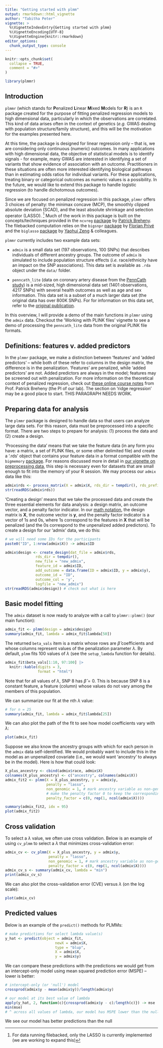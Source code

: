 ```yaml
---
title: "Getting started with plmm"
output: rmarkdown::html_vignette
author: "Tabitha Peter"
vignette: >
  %\VignetteIndexEntry{Getting started with plmm}
  %\VignetteEncoding{UTF-8}
  %\VignetteEngine{knitr::rmarkdown}
editor_options: 
  chunk_output_type: console
---
```


```r
knitr::opts_chunk$set(
  collapse = TRUE,
  comment = "#>"
)
```

```r
library(plmmr)
```

## Introduction 

`plmmr` (which stands for **P**enalized **L**inear **M**ixed **M**odels for **R**) is an `R` package created for the purpose of fitting penalized regression models to high dimensional data, particularly in which the observations are correlated. This kind of data arises often in the context of genetics (*e.g.* GWAS dealing with population structure/family structure), and this will be the motivation for the examples presented here.

At this time, the package is designed for linear regression only -- that is, we are considering only continuous (numeric) outcomes. In many applications with high dimensional data, the objective of statistical models is to identify signals - for example, many GWAS are interested in identifying a set of variants that show evidence of association with an outcome. Practitioners in these situations are often more interested identifying biological pathways than in estimating odds ratios for individual variants. For these applications, treating binary or categorical outcomes as numeric values is a possibility. In the future, we would like to extend this package to handle logistic regression (to handle dichotomous outcomes). 

Since we are focused on penalized regression in this package, `plmmr` offers 3 choices of penalty: the minimax concave (MCP), the smoothly clipped absolute deviation (SCAD), and the least absolute shrinkage and selection operator (LASSO). ^[For data running filebacked, only the LASSO is currently implemented (we are working to expand this)] Much of the work in this package is built on the concepts/techniques provided in the `ncvreg` [package](https://github.com/pbreheny/ncvreg) by [Patrick Breheny](https://myweb.uiowa.edu/pbreheny/). The filebacked computation relies on the `bigsnpr` [package](https://privefl.github.io/bigsnpr/) by [Florian Privé](https://privefl.github.io/) and the `biglasso` [package](https://github.com/pbreheny/biglasso) by [Yaohui Zeng](https://scholar.google.com/citations?user=jpEmf04AAAAJ&hl=en) & colleagues. 

`plmmr` currently includes two example data sets: 

  * `admix` is a small data set (197 observations, 100 SNPs) that describes individuals of different ancestry groups. The outcome of `admix` is simulated to include population structure effects (*i.e.* race/ethnicity have an impact on the SNP associations). This data set is available as `.rda` object under the `data/` folder. 
  
  * `penncath_lite` (data on coronary artery disease from the [PennCath study](https://pubmed.ncbi.nlm.nih.gov/21239051/)) is a mid-sized, high dimensional data set (1401 observations, 4217 SNPs) with several health outcomes as well as age and sex information. This data set is a subset of a much larger data set (the original data has over 800K SNPs). For for information on this data set, refer to the [original publication](https://pubmed.ncbi.nlm.nih.gov/21239051/).
  
In this overview, I will provide a demo of the main functions in `plmmr` using the `admix` data. Checkout the 'Working with PLINK files' vignette to see a demo of processing the `penncath_lite` data from the original PLINK file formats. 

## Definitions: features v. added predictors

In the `plmmr` package, we make a distinction between 'features' and 'added predictors' -- while both of these refer to columns in the design matrix, the difference is in the penalization. 'Features' are penalized, while 'added predictors' are not. Added predictors are always in the model; features may be screened out with penalization. For more information on the theoretical context of penalized regression, check out [these online course notes](https://myweb.uiowa.edu/pbreheny/7240/s23/notes.html) from Prof. Patrick Breheny (the PI of our lab). The section on 'ridge regression' may be a good place to start. THIS PARAGRAPH NEEDS WORK.

## Preparing data for analysis 

The `plmmr` package is designed to handle data so that users can analyze large data sets. For this reason, data must be preprocessed into a specific format. There are two steps to prepare for analysis: (1) process the data and (2) create a design. 

'Processing the data' means that we take the feature data (in any form you have: a matrix, a set of PLINK files, or some other delimited file) and create a '.rds' object that contains your feature data in a format compatible with the `bigmemory` [package](https://cran.r-project.org/web/packages/bigmemory/index.html). For reasons discussed more in detail in [our vignette on preprocessing data](), this step is necessary even for datasets that are small enough to fit into the memory of your R session. We may process our `admix` data like this: 

```r
admix$rds <- process_matrix(X = admix$X, rds_dir = tempdir(), rds_prefix = 'admix') 
str(readRDS(admix$rds))
```

'Creating a design' means that we take the processed data and create the three essential elements for data analysis: a design matrix, an outcome vector, and a penalty factor indicator. In our [math notation](), the design matrix is $\mathbf{X}$, the outcome vector is $\mathbf{y}$, and the penalty factor indicator is a vector of 1s and 0s, where 1s correspond to the features in $\mathbf{X}$ that will be penalized (and the 0s correspond to the unpenalized added predictors). To create a design for our 'admix' data, we do this: 

```r
# we will need some IDs for the participants
paste0("ID", 1:nrow(admix$X)) -> admix$ID

admix$design <- create_design(dat_file = admix$rds,
              rds_dir = tempdir(), 
              new_file = "new_admix",
              feature_id = admix$ID,
              add_outcome = data.frame(ID = admix$ID, y = admix$y),
              outcome_id = "ID",
              outcome_col = 'y',
              logfile = "new_admix")
str(readRDS(admix$design)) # check out what is here 
```


## Basic model fitting 

The `admix` dataset is now ready to analyze with a call to `plmmr::plmm()` (our main function):

```r
admix_fit <- plmm(design = admix$design)
summary(admix_fit, lambda = admix_fit$lambda[50])
```

The returned `beta_vals` item is a matrix whose rows are $\hat\beta$ coefficients and whose columns represent values of the penalization parameter $\lambda$. By default, `plmm` fits 100 values of $\lambda$ (see the `setup_lambda` function for details). 

```r
admix_fit$beta_vals[1:10, 97:100] |> 
  knitr::kable(digits = 3,
               format = "html")
```

Note that for all values of $\lambda$, SNP 8 has $\hat \beta = 0$. This is because SNP 8 is a constant feature, a feature (column) whose values do not vary among the members of this population.

We can summarize our fit at the nth $\lambda$ value:  

```r
# for n = 25 
summary(admix_fit, lambda = admix_fit$lambda[25])
```

We can also plot the path of the fit to see how model coefficients vary with $\lambda$:

```r
plot(admix_fit)
```

Suppose we also know the ancestry groups with which for each person in the `admix` data self-identified. We would probably want to include this in the model as an unpenalized covariate (i.e., we would want 'ancestry' to always be in the model). Here is how that could look: 

```r
X_plus_ancestry <- cbind(admix$race, admix$X)
colnames(X_plus_ancestry) <- c("ancestry", colnames(admix$X))
admix_fit2 <- plmm(X = X_plus_ancestry, y = admix$y,
                   penalty = "lasso",
                   non_genomic = 1, # mark ancestry variable as non-genomic 
                   # make the penalty factor 0 to keep the corresponding covariate unpenalized
                   penalty_factor = c(0, rep(1, ncol(admix$X))))

summary(admix_fit2, idx = 95)
plot(admix_fit2)
```

## Cross validation 

To select a $\lambda$ value, we often use cross validation. Below is an example of using `cv_plmm` to select a $\lambda$ that minimizes cross-validation error: 

```r
admix_cv <- cv_plmm(X = X_plus_ancestry, y = admix$y,
                    penalty = "lasso",
                    non_genomic = 1, # mark ancestry variable as non-genomic
                    penalty_factor = c(0, rep(1, ncol(admix$X))))
admix_cv_s <- summary(admix_cv, lambda = "min")
print(admix_cv_s)
```

We can also plot the cross-validation error (CVE) versus $\lambda$ (on the log scale):

```r
plot(admix_cv)
```

## Predicted values 

Below is an example of the `predict()` methods for PLMMs: 

```r
# make predictions for select lambda value(s)
y_hat <- predict(object = admix_fit,
                       newX = admix$X,
                       type = "blup",
                       X = admix$X,
                       y = admix$y)

```

We can compare these predictions with the predictions we would get from an intercept-only model using mean squared prediction error (MSPE) -- lower is better:

```r
# intercept-only (or 'null') model
crossprod(admix$y - mean(admix$y))/length(admix$y)

# our model at its best value of lambda
apply(y_hat, 2, function(c){crossprod(admix$y - c)/length(c)}) -> mse
min(mse)
# ^ across all values of lambda, our model has MSPE lower than the null model
```

We see our model has better predictions than the null
